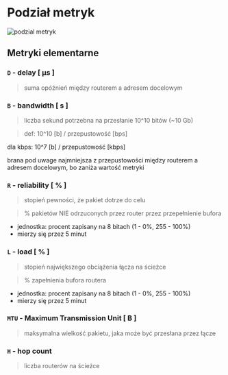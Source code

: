 
# Podział metryk

![podzial metryk](/lab9/img/img1.jpg)

## Metryki elementarne

<Steps>

### `D` - delay [ μs ]

> suma opóźnień między routerem a adresem docelowym

### `B` - bandwidth [ s ]

> liczba sekund potrzebna na przesłanie 10^10 bitów (~10 Gb)

> def: 10^10 [b] / przepustowość [bps]

dla kbps: 10^7 [b] / przepustowość [kbps]

brana pod uwage najmniejsza z przepustowości między routerem a adresem docelowym, bo zaniża wartość metryki

### `R` - reliability [ % ]

> stopień pewności, że pakiet dotrze do celu

> % pakietów NIE odrzuconych przez router przez przepełnienie bufora

- jednostka: procent zapisany na 8 bitach (1 - 0%, 255 - 100%)
- mierzy się przez 5 minut

### `L` - load [ % ]

> stopień największego obciążenia łącza na ścieżce

> % zapełnienia bufora routera

- jednostka: procent zapisany na 8 bitach (1 - 0%, 255 - 100%)
- mierzy się przez 5 minut

### `MTU` - Maximum Transmission Unit [ B ]

> maksymalna wielkość pakietu, jaka może być przesłana przez łącze

### `H` - hop count

> liczba routerów na ścieżce

</Steps>
